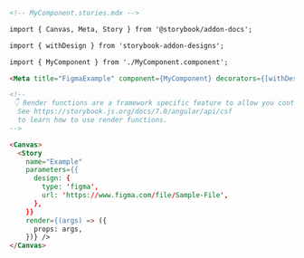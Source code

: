 ```md
<!-- MyComponent.stories.mdx -->

import { Canvas, Meta, Story } from '@storybook/addon-docs';

import { withDesign } from 'storybook-addon-designs';

import { MyComponent } from './MyComponent.component';

<Meta title="FigmaExample" component={MyComponent} decorators={[withDesign]} />

<!--
 👇 Render functions are a framework specific feature to allow you control on how the component renders.
  See https://storybook.js.org/docs/7.0/angular/api/csf
  to learn how to use render functions.
-->

<Canvas>
  <Story
    name="Example"
    parameters={{
      design: {
        type: 'figma',
        url: 'https://www.figma.com/file/Sample-File',
      },
    }}
    render={(args) => ({
      props: args,
    })} />
</Canvas>
```

